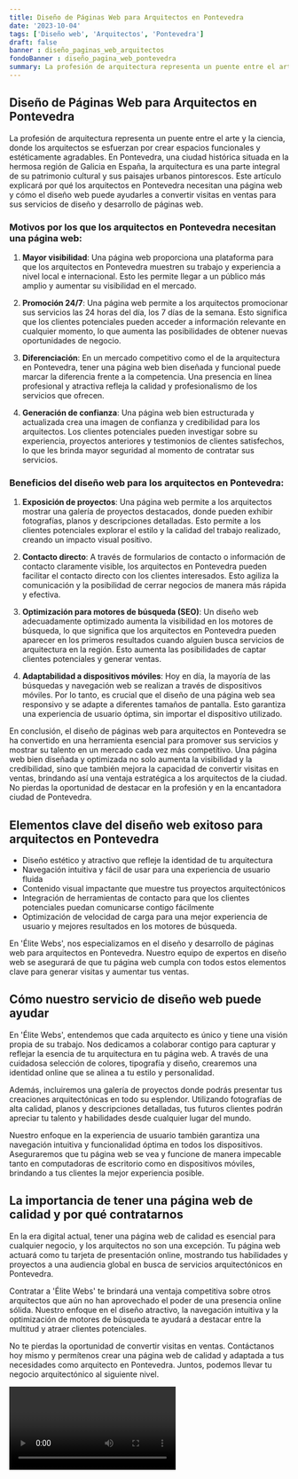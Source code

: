 ```yaml
---
title: Diseño de Páginas Web para Arquitectos en Pontevedra
date: '2023-10-04'
tags: ['Diseño web', 'Arquitectos', 'Pontevedra']
draft: false
banner : diseño_paginas_web_arquitectos
fondoBanner : diseño_pagina_web_pontevedra
summary: La profesión de arquitectura representa un puente entre el arte y la ciencia, donde los arquitectos se esfuerzan por crear espacios funcionales y estéticamente agradables. En Pontevedra, una ciudad histórica situada en la hermosa región de Galicia en España, la arquitectura es una parte integral de su patrimonio cultural y sus paisajes urbanos pintorescos. Este artículo explicará por qué los arquitectos en Pontevedra necesitan una página web y cómo el diseño web puede ayudarles a convertir visitas en ventas para sus servicios de diseño y desarrollo de páginas web.
---
```


## Diseño de Páginas Web para Arquitectos en Pontevedra

La profesión de arquitectura representa un puente entre el arte y la ciencia, donde los arquitectos se esfuerzan por crear espacios funcionales y estéticamente agradables. En Pontevedra, una ciudad histórica situada en la hermosa región de Galicia en España, la arquitectura es una parte integral de su patrimonio cultural y sus paisajes urbanos pintorescos. Este artículo explicará por qué los arquitectos en Pontevedra necesitan una página web y cómo el diseño web puede ayudarles a convertir visitas en ventas para sus servicios de diseño y desarrollo de páginas web.

### Motivos por los que los arquitectos en Pontevedra necesitan una página web:

1. **Mayor visibilidad**: Una página web proporciona una plataforma para que los arquitectos en Pontevedra muestren su trabajo y experiencia a nivel local e internacional. Esto les permite llegar a un público más amplio y aumentar su visibilidad en el mercado.

2. **Promoción 24/7**: Una página web permite a los arquitectos promocionar sus servicios las 24 horas del día, los 7 días de la semana. Esto significa que los clientes potenciales pueden acceder a información relevante en cualquier momento, lo que aumenta las posibilidades de obtener nuevas oportunidades de negocio.

3. **Diferenciación**: En un mercado competitivo como el de la arquitectura en Pontevedra, tener una página web bien diseñada y funcional puede marcar la diferencia frente a la competencia. Una presencia en línea profesional y atractiva refleja la calidad y profesionalismo de los servicios que ofrecen.

4. **Generación de confianza**: Una página web bien estructurada y actualizada crea una imagen de confianza y credibilidad para los arquitectos. Los clientes potenciales pueden investigar sobre su experiencia, proyectos anteriores y testimonios de clientes satisfechos, lo que les brinda mayor seguridad al momento de contratar sus servicios.

### Beneficios del diseño web para los arquitectos en Pontevedra:

1. **Exposición de proyectos**: Una página web permite a los arquitectos mostrar una galería de proyectos destacados, donde pueden exhibir fotografías, planos y descripciones detalladas. Esto permite a los clientes potenciales explorar el estilo y la calidad del trabajo realizado, creando un impacto visual positivo.

2. **Contacto directo**: A través de formularios de contacto o información de contacto claramente visible, los arquitectos en Pontevedra pueden facilitar el contacto directo con los clientes interesados. Esto agiliza la comunicación y la posibilidad de cerrar negocios de manera más rápida y efectiva.

3. **Optimización para motores de búsqueda (SEO)**: Un diseño web adecuadamente optimizado aumenta la visibilidad en los motores de búsqueda, lo que significa que los arquitectos en Pontevedra pueden aparecer en los primeros resultados cuando alguien busca servicios de arquitectura en la región. Esto aumenta las posibilidades de captar clientes potenciales y generar ventas.

4. **Adaptabilidad a dispositivos móviles**: Hoy en día, la mayoría de las búsquedas y navegación web se realizan a través de dispositivos móviles. Por lo tanto, es crucial que el diseño de una página web sea responsivo y se adapte a diferentes tamaños de pantalla. Esto garantiza una experiencia de usuario óptima, sin importar el dispositivo utilizado.

En conclusión, el diseño de páginas web para arquitectos en Pontevedra se ha convertido en una herramienta esencial para promover sus servicios y mostrar su talento en un mercado cada vez más competitivo. Una página web bien diseñada y optimizada no solo aumenta la visibilidad y la credibilidad, sino que también mejora la capacidad de convertir visitas en ventas, brindando así una ventaja estratégica a los arquitectos de la ciudad. No pierdas la oportunidad de destacar en la profesión y en la encantadora ciudad de Pontevedra.

<GifSeo />

<Cta />

## Elementos clave del diseño web exitoso para arquitectos en Pontevedra

- Diseño estético y atractivo que refleje la identidad de tu arquitectura
- Navegación intuitiva y fácil de usar para una experiencia de usuario fluida
- Contenido visual impactante que muestre tus proyectos arquitectónicos
- Integración de herramientas de contacto para que los clientes potenciales puedan comunicarse contigo fácilmente
- Optimización de velocidad de carga para una mejor experiencia de usuario y mejores resultados en los motores de búsqueda.

En 'Élite Webs', nos especializamos en el diseño y desarrollo de páginas web para arquitectos en Pontevedra. Nuestro equipo de expertos en diseño web se asegurará de que tu página web cumpla con todos estos elementos clave para generar visitas y aumentar tus ventas.

## Cómo nuestro servicio de diseño web puede ayudar

En 'Élite Webs', entendemos que cada arquitecto es único y tiene una visión propia de su trabajo. Nos dedicamos a colaborar contigo para capturar y reflejar la esencia de tu arquitectura en tu página web. A través de una cuidadosa selección de colores, tipografía y diseño, crearemos una identidad online que se alinea a tu estilo y personalidad.

Además, incluiremos una galería de proyectos donde podrás presentar tus creaciones arquitectónicas en todo su esplendor. Utilizando fotografías de alta calidad, planos y descripciones detalladas, tus futuros clientes podrán apreciar tu talento y habilidades desde cualquier lugar del mundo.

Nuestro enfoque en la experiencia de usuario también garantiza una navegación intuitiva y funcionalidad óptima en todos los dispositivos. Aseguraremos que tu página web se vea y funcione de manera impecable tanto en computadoras de escritorio como en dispositivos móviles, brindando a tus clientes la mejor experiencia posible.

## La importancia de tener una página web de calidad y por qué contratarnos

En la era digital actual, tener una página web de calidad es esencial para cualquier negocio, y los arquitectos no son una excepción. Tu página web actuará como tu tarjeta de presentación online, mostrando tus habilidades y proyectos a una audiencia global en busca de servicios arquitectónicos en Pontevedra.

Contratar a 'Élite Webs' te brindará una ventaja competitiva sobre otros arquitectos que aún no han aprovechado el poder de una presencia online sólida. Nuestro enfoque en el diseño atractivo, la navegación intuitiva y la optimización de motores de búsqueda te ayudará a destacar entre la multitud y atraer clientes potenciales.

No te pierdas la oportunidad de convertir visitas en ventas. Contáctanos hoy mismo y permítenos crear una página web de calidad y adaptada a tus necesidades como arquitecto en Pontevedra. Juntos, podemos llevar tu negocio arquitectónico al siguiente nivel.

<Video />

<CtaBot job='Arquitectos' city='Pontevedra'/>

<Gmaps query='Pontevedra+españa+maps' />